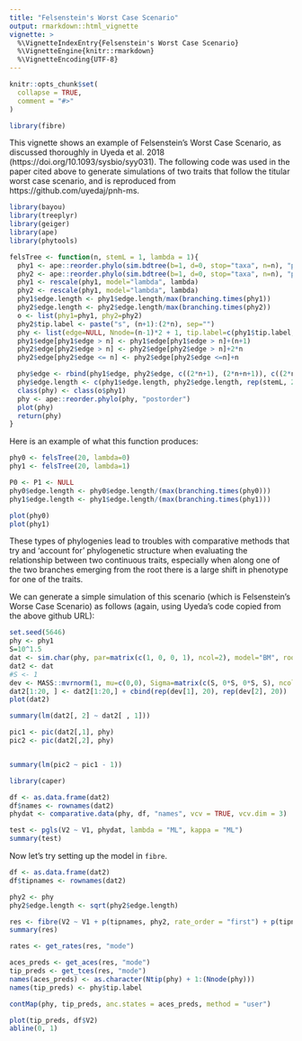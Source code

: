 ```yaml
---
title: "Felsenstein's Worst Case Scenario"
output: rmarkdown::html_vignette
vignette: >
  %\VignetteIndexEntry{Felsenstein's Worst Case Scenario}
  %\VignetteEngine{knitr::rmarkdown}
  %\VignetteEncoding{UTF-8}
---
```


```r
knitr::opts_chunk$set(
  collapse = TRUE,
  comment = "#>"
)
```

```r
library(fibre)
```

This vignette shows an example of Felsenstein's Worst Case Scenario, as discussed thoroughly in Uyeda et al. 2018 (https://doi.org/10.1093/sysbio/syy031). The following code was used in the paper cited above to generate simulations of two traits that follow the titular worst case scenario, and is reproduced from https://github.com/uyedaj/pnh-ms.

```r
library(bayou)
library(treeplyr)
library(geiger)
library(ape)
library(phytools)

felsTree <- function(n, stemL = 1, lambda = 1){
  phy1 <- ape::reorder.phylo(sim.bdtree(b=1, d=0, stop="taxa", n=n), "postorder")
  phy2 <- ape::reorder.phylo(sim.bdtree(b=1, d=0, stop="taxa", n=n), "postorder")
  phy1 <- rescale(phy1, model="lambda", lambda)
  phy2 <- rescale(phy1, model="lambda", lambda)
  phy1$edge.length <- phy1$edge.length/max(branching.times(phy1))
  phy2$edge.length <- phy2$edge.length/max(branching.times(phy2))
  o <- list(phy1=phy1, phy2=phy2)
  phy2$tip.label <- paste("s", (n+1):(2*n), sep="")
  phy <- list(edge=NULL, Nnode=(n-1)*2 + 1, tip.label=c(phy1$tip.label, phy2$tip.label), edge.length=NULL)
  phy1$edge[phy1$edge > n] <- phy1$edge[phy1$edge > n]+(n+1)
  phy2$edge[phy2$edge > n] <- phy2$edge[phy2$edge > n]+2*n
  phy2$edge[phy2$edge <= n] <- phy2$edge[phy2$edge <=n]+n

  phy$edge <- rbind(phy1$edge, phy2$edge, c((2*n+1), (2*n+n+1)), c((2*n+1), (2*n+2)))
  phy$edge.length <- c(phy1$edge.length, phy2$edge.length, rep(stemL, 2))
  class(phy) <- class(o$phy1)
  phy <- ape::reorder.phylo(phy, "postorder")
  plot(phy)
  return(phy)
}

```

Here is an example of what this function produces:

```r
phy0 <- felsTree(20, lambda=0)
phy1 <- felsTree(20, lambda=1)

P0 <- P1 <- NULL
phy0$edge.length <- phy0$edge.length/(max(branching.times(phy0)))
phy1$edge.length <- phy1$edge.length/(max(branching.times(phy1)))

plot(phy0)
plot(phy1)
```

These types of phylogenies lead to troubles with comparative methods that try and 'account for' phylogenetic structure when evaluating the relationship between two continuous traits, especially when along one of the two branches emerging from the root there is a large shift in phenotype for one of the traits.

We can generate a simple simulation of this scenario (which is Felsenstein's Worse Case Scenario) as follows (again, using Uyeda's code copied from the above github URL):

```r
set.seed(5646)
phy <- phy1
S=10^1.5
dat <- sim.char(phy, par=matrix(c(1, 0, 0, 1), ncol=2), model="BM", root=0)[,,1]
dat2 <- dat
#S <- 1
dev <- MASS::mvrnorm(1, mu=c(0,0), Sigma=matrix(c(S, 0*S, 0*S, S), ncol=2))
dat2[1:20, ] <- dat2[1:20,] + cbind(rep(dev[1], 20), rep(dev[2], 20))
plot(dat2)

summary(lm(dat2[, 2] ~ dat2[ , 1]))

pic1 <- pic(dat2[,1], phy)
pic2 <- pic(dat2[,2], phy)


summary(lm(pic2 ~ pic1 - 1))
```

```r
library(caper)

df <- as.data.frame(dat2)
df$names <- rownames(dat2)
phydat <- comparative.data(phy, df, "names", vcv = TRUE, vcv.dim = 3)

test <- pgls(V2 ~ V1, phydat, lambda = "ML", kappa = "ML")
summary(test)

```

Now let's try setting up the model in `fibre`.

```r

df <- as.data.frame(dat2)
df$tipnames <- rownames(dat2)

phy2 <- phy
phy2$edge.length <- sqrt(phy2$edge.length)

res <- fibre(V2 ~ V1 + p(tipnames, phy2, rate_order = "first") + p(tipnames, phy2, rate_order = "second"), data = df)
summary(res)

rates <- get_rates(res, "mode")

aces_preds <- get_aces(res, "mode")
tip_preds <- get_tces(res, "mode")
names(aces_preds) <- as.character(Ntip(phy) + 1:(Nnode(phy)))
names(tip_preds) <- phy$tip.label

contMap(phy, tip_preds, anc.states = aces_preds, method = "user")

plot(tip_preds, df$V2)
abline(0, 1)

```

